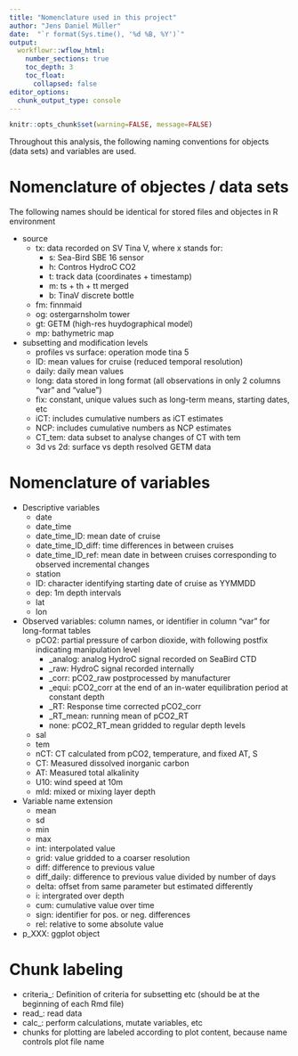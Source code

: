 ```yaml
---
title: "Nomenclature used in this project"
author: "Jens Daniel Müller"
date:  "`r format(Sys.time(), '%d %B, %Y')`"
output: 
  workflowr::wflow_html:
    number_sections: true
    toc_depth: 3
    toc_float:
      collapsed: false
editor_options:
  chunk_output_type: console
---
```



```r
knitr::opts_chunk$set(warning=FALSE, message=FALSE)
```


Throughout this analysis, the following naming conventions for objects (data sets) and variables are used.

# Nomenclature of objectes / data sets

The following names should be identical for stored files and objectes in R environment

- source
  - tx: data recorded on SV Tina V, where x stands for:
    - s: Sea-Bird SBE 16 sensor
    - h: Contros HydroC CO2
    - t: track data (coordinates + timestamp)
    - m: ts + th + tt merged
    - b: TinaV discrete bottle
  - fm: finnmaid
  - og: ostergarnsholm tower
  - gt: GETM (high-res huydographical model)
  - mp: bathymetric map

- subsetting and modification levels
  - profiles vs surface: operation mode tina 5
  - ID: mean values for cruise (reduced temporal resolution)
  - daily: daily mean values
  - long: data stored in long format (all observations in only 2 columns "var" and "value")
  - fix: constant, unique values such as long-term means, starting dates, etc
  - iCT: includes cumulative numbers as iCT estimates
  - NCP: includes cumulative numbers as NCP estimates
  - CT_tem: data subset to analyse changes of CT with tem
  - 3d vs 2d: surface vs depth resolved GETM data
 
 
# Nomenclature of variables

- Descriptive variables
  - date
  - date_time
  - date_time_ID: mean date of cruise
  - date_time_ID_diff: time differences in between cruises
  - date_time_ID_ref: mean date in between cruises corresponding to observed incremental changes
  - station
  - ID: character identifying starting date of cruise as YYMMDD
  - dep: 1m depth intervals
  - lat
  - lon

- Observed variables: column names, or identifier in column "var" for long-format tables
  - pCO2: partial pressure of carbon dioxide, with following postfix indicating manipulation level 
    - _analog: analog HydroC signal recorded on SeaBird CTD
    - _raw: HydroC signal recorded internally
    - _corr: pCO2_raw postprocessed by manufacturer
    - _equi: pCO2_corr at the end of an in-water equilibration period at constant depth
    - _RT: Response time corrected pCO2_corr
    - _RT_mean: running mean of pCO2_RT
    - none: pCO2_RT_mean gridded to regular depth levels
  - sal
  - tem
  - nCT: CT calculated from pCO2, temperature, and fixed AT, S
  - CT: Measured dissolved inorganic carbon
  - AT: Measured total alkalinity
  - U10: wind speed at 10m
  - mld: mixed or mixing layer depth

- Variable name extension
  - mean
  - sd
  - min
  - max
  - int: interpolated value
  - grid: value gridded to a coarser resolution
  - diff: difference to previous value
  - diff_daily: difference to previous value divided by number of days
  - delta: offset from same parameter but estimated differently
  - i: intergrated over depth
  - cum: cumulative value over time
  - sign: identifier for pos. or neg. differences
  - rel: relative to some absolute value

- p_XXX: ggplot object

# Chunk labeling

- criteria_: Definition of criteria for subsetting etc (should be at the beginning of each Rmd file)
- read_: read data
- calc_: perform calculations, mutate variables, etc
- chunks for plotting are labeled according to plot content, because name controls plot file name

